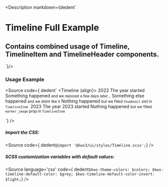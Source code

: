 
<Version />

<Description markdown={dedent`
# Timeline Full Example
## Contains combined usage of Timeline, TimelineItem and TimelineHeader components.
`}/>

<Meta of={Stories} />
<Canvas of={Stories.Main} />
<Controls />

### Usage Example
<Source
  code={ dedent`
  <Timeline {align}>
    <TimelineHeader
      ><span class="tag is-primary is-medium">2022</span></TimelineHeader>
    <TimelineItem color="success">The year started</TimelineItem>
    <TimelineItem color="success" marker_icon="thumbs-up">
      Something happened
      <small slot="below">and we rejoiced</small>
    </TimelineItem>
    <TimelineItem color="warning" marker_icon="thumbs-down">
      <small slot="above">a few days later...</small>
      Something else happened
      <small slot="below">and we didnt like it</small>
    </TimelineItem>
    <TimelineItem color="warning">
      Nothing happened
      <small slot="below"
        >but we filled <code>thumbnail</code> slot in
        <code>TimelineItem</code></small>
      <img
        slot="thumbnail"
        src="https://bulma.io/images/placeholders/64x64.png"
        alt="" />
    </TimelineItem>
    <TimelineHeader
      ><span class="tag is-info is-medium">2023</span></TimelineHeader>
    <TimelineItem color="success">The year 2023 started</TimelineItem>
    <TimelineItem
      color="danger"
      marker_image="https://bulma.io/images/placeholders/64x64.png">
      Nothing happened
      <small slot="below"
        >but we filled <code>marker_image</code> prop in
        <code>TimelineItem</code></small>
    </TimelineItem>
  </Timeline>
  <script>
  </script>
  `}
/>

##### Import the CSS:
<Source
  code={ dedent`@import '@kws3/ui/styles/Timeline.scss';`}
/>

##### SCSS customization variables with default values:
<Source
  language='css'
  code={ dedent`
    $kws-theme-colors: $colors;
    $kws-timeline-default-color: $grey;
    $kws-timeline-default-color-invert: $light;
  `}
/>
